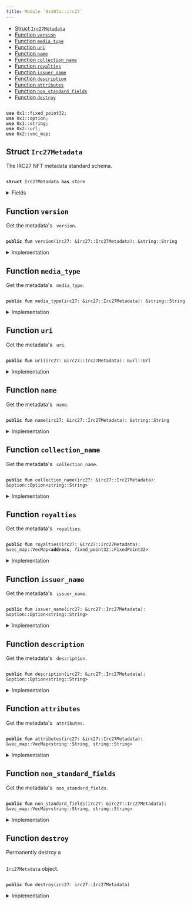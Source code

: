 ```yaml
---
title: Module `0x107a::irc27`
---
```




-  [Struct `Irc27Metadata`](#0x107a_irc27_Irc27Metadata)
-  [Function `version`](#0x107a_irc27_version)
-  [Function `media_type`](#0x107a_irc27_media_type)
-  [Function `uri`](#0x107a_irc27_uri)
-  [Function `name`](#0x107a_irc27_name)
-  [Function `collection_name`](#0x107a_irc27_collection_name)
-  [Function `royalties`](#0x107a_irc27_royalties)
-  [Function `issuer_name`](#0x107a_irc27_issuer_name)
-  [Function `description`](#0x107a_irc27_description)
-  [Function `attributes`](#0x107a_irc27_attributes)
-  [Function `non_standard_fields`](#0x107a_irc27_non_standard_fields)
-  [Function `destroy`](#0x107a_irc27_destroy)


<pre><code>
<b>use</b> <Link href="../move-stdlib/fixed_point32#0x1_fixed_point32">0x1::fixed_point32</Link>;
<b>use</b> <Link href="../move-stdlib/option#0x1_option">0x1::option</Link>;
<b>use</b> <Link href="../move-stdlib/string#0x1_string">0x1::string</Link>;
<b>use</b> <Link href="../iota-framework/url#0x2_url">0x2::url</Link>;
<b>use</b> <Link href="../iota-framework/vec_map#0x2_vec_map">0x2::vec_map</Link>;
</code></pre>



<Link id="0x107a_irc27_Irc27Metadata"></Link>

## Struct `Irc27Metadata`

The IRC27 NFT metadata standard schema.


<pre><code>
<b>struct</b> <Link href="irc27#0x107a_irc27_Irc27Metadata">Irc27Metadata</Link> <b>has</b> store
</code></pre>



<details>
<summary>Fields</summary>


<dl>
<dt>
<code>
version: <Link href="../move-stdlib/string#0x1_string_String">string::String</Link></code>
</dt>
<dd>
 Version of the metadata standard.
</dd>
<dt>
<code>
media_type: <Link href="../move-stdlib/string#0x1_string_String">string::String</Link></code>
</dt>
<dd>
 The media type (MIME) of the asset.

 ## Examples
 - Image files: <code>
image/jpeg</code>, <code>
image/png</code>, <code>
image/gif</code>, etc.
 - Video files: <code>
video/x-msvideo</code> (avi), <code>
video/mp4</code>, <code>
video/mpeg</code>, etc.
 - Audio files: <code>
audio/mpeg</code>, <code>
audio/wav</code>, etc.
 - 3D Assets: <code>
model/obj</code>, <code>
model/u3d</code>, etc.
 - Documents: <code>
application/pdf</code>, <code>
text/plain</code>, etc.
</dd>
<dt>
<code>
uri: <Link href="../iota-framework/url#0x2_url_Url">url::Url</Link></code>
</dt>
<dd>
 URL pointing to the NFT file location.
</dd>
<dt>
<code>
name: <Link href="../move-stdlib/string#0x1_string_String">string::String</Link></code>
</dt>
<dd>
 Alphanumeric text string defining the human identifiable name for the NFT.
</dd>
<dt>
<code>
collection_name: <Link href="../move-stdlib/option#0x1_option_Option">option::Option</Link>&lt;<Link href="../move-stdlib/string#0x1_string_String">string::String</Link>&gt;</code>
</dt>
<dd>
 The human-readable collection name of the NFT.
</dd>
<dt>
<code>
royalties: <Link href="../iota-framework/vec_map#0x2_vec_map_VecMap">vec_map::VecMap</Link>&lt;<b>address</b>, <Link href="../move-stdlib/fixed_point32#0x1_fixed_point32_FixedPoint32">fixed_point32::FixedPoint32</Link>&gt;</code>
</dt>
<dd>
 Royalty payment addresses mapped to the payout percentage.
 Contains a hash of the 32 bytes parsed from the BECH32 encoded IOTA address in the metadata, it is a legacy address.
 Royalties are not supported by the protocol and needed to be processed by an integrator.
</dd>
<dt>
<code>
issuer_name: <Link href="../move-stdlib/option#0x1_option_Option">option::Option</Link>&lt;<Link href="../move-stdlib/string#0x1_string_String">string::String</Link>&gt;</code>
</dt>
<dd>
 The human-readable name of the NFT creator.
</dd>
<dt>
<code>
description: <Link href="../move-stdlib/option#0x1_option_Option">option::Option</Link>&lt;<Link href="../move-stdlib/string#0x1_string_String">string::String</Link>&gt;</code>
</dt>
<dd>
 The human-readable description of the NFT.
</dd>
<dt>
<code>
attributes: <Link href="../iota-framework/vec_map#0x2_vec_map_VecMap">vec_map::VecMap</Link>&lt;<Link href="../move-stdlib/string#0x1_string_String">string::String</Link>, <Link href="../move-stdlib/string#0x1_string_String">string::String</Link>&gt;</code>
</dt>
<dd>
 Additional attributes which follow [OpenSea Metadata standards](https://docs.opensea.io/docs/metadata-standards).
</dd>
<dt>
<code>
non_standard_fields: <Link href="../iota-framework/vec_map#0x2_vec_map_VecMap">vec_map::VecMap</Link>&lt;<Link href="../move-stdlib/string#0x1_string_String">string::String</Link>, <Link href="../move-stdlib/string#0x1_string_String">string::String</Link>&gt;</code>
</dt>
<dd>
 Legacy non-standard metadata fields.
</dd>
</dl>


</details>

<Link id="0x107a_irc27_version"></Link>

## Function `version`

Get the metadata's <code>
version</code>.


<pre><code>
<b>public</b> <b>fun</b> <Link href="irc27#0x107a_irc27_version">version</Link>(<Link href="irc27#0x107a_irc27">irc27</Link>: &<Link href="irc27#0x107a_irc27_Irc27Metadata">irc27::Irc27Metadata</Link>): &<Link href="../move-stdlib/string#0x1_string_String">string::String</Link>
</code></pre>



<details>
<summary>Implementation</summary>


<pre><code>
<b>public</b> <b>fun</b> <Link href="irc27#0x107a_irc27_version">version</Link>(<Link href="irc27#0x107a_irc27">irc27</Link>: &<Link href="irc27#0x107a_irc27_Irc27Metadata">Irc27Metadata</Link>): &String \{
    &<Link href="irc27#0x107a_irc27">irc27</Link>.version
}
</code></pre>



</details>

<Link id="0x107a_irc27_media_type"></Link>

## Function `media_type`

Get the metadata's <code>
media_type</code>.


<pre><code>
<b>public</b> <b>fun</b> <Link href="irc27#0x107a_irc27_media_type">media_type</Link>(<Link href="irc27#0x107a_irc27">irc27</Link>: &<Link href="irc27#0x107a_irc27_Irc27Metadata">irc27::Irc27Metadata</Link>): &<Link href="../move-stdlib/string#0x1_string_String">string::String</Link>
</code></pre>



<details>
<summary>Implementation</summary>


<pre><code>
<b>public</b> <b>fun</b> <Link href="irc27#0x107a_irc27_media_type">media_type</Link>(<Link href="irc27#0x107a_irc27">irc27</Link>: &<Link href="irc27#0x107a_irc27_Irc27Metadata">Irc27Metadata</Link>): &String \{
    &<Link href="irc27#0x107a_irc27">irc27</Link>.media_type
}
</code></pre>



</details>

<Link id="0x107a_irc27_uri"></Link>

## Function `uri`

Get the metadata's <code>
uri</code>.


<pre><code>
<b>public</b> <b>fun</b> <Link href="irc27#0x107a_irc27_uri">uri</Link>(<Link href="irc27#0x107a_irc27">irc27</Link>: &<Link href="irc27#0x107a_irc27_Irc27Metadata">irc27::Irc27Metadata</Link>): &<Link href="../iota-framework/url#0x2_url_Url">url::Url</Link>
</code></pre>



<details>
<summary>Implementation</summary>


<pre><code>
<b>public</b> <b>fun</b> <Link href="irc27#0x107a_irc27_uri">uri</Link>(<Link href="irc27#0x107a_irc27">irc27</Link>: &<Link href="irc27#0x107a_irc27_Irc27Metadata">Irc27Metadata</Link>): &Url \{
    &<Link href="irc27#0x107a_irc27">irc27</Link>.uri
}
</code></pre>



</details>

<Link id="0x107a_irc27_name"></Link>

## Function `name`

Get the metadata's <code>
name</code>.


<pre><code>
<b>public</b> <b>fun</b> <Link href="irc27#0x107a_irc27_name">name</Link>(<Link href="irc27#0x107a_irc27">irc27</Link>: &<Link href="irc27#0x107a_irc27_Irc27Metadata">irc27::Irc27Metadata</Link>): &<Link href="../move-stdlib/string#0x1_string_String">string::String</Link>
</code></pre>



<details>
<summary>Implementation</summary>


<pre><code>
<b>public</b> <b>fun</b> <Link href="irc27#0x107a_irc27_name">name</Link>(<Link href="irc27#0x107a_irc27">irc27</Link>: &<Link href="irc27#0x107a_irc27_Irc27Metadata">Irc27Metadata</Link>): &String \{
    &<Link href="irc27#0x107a_irc27">irc27</Link>.name
}
</code></pre>



</details>

<Link id="0x107a_irc27_collection_name"></Link>

## Function `collection_name`

Get the metadata's <code>
collection_name</code>.


<pre><code>
<b>public</b> <b>fun</b> <Link href="irc27#0x107a_irc27_collection_name">collection_name</Link>(<Link href="irc27#0x107a_irc27">irc27</Link>: &<Link href="irc27#0x107a_irc27_Irc27Metadata">irc27::Irc27Metadata</Link>): &<Link href="../move-stdlib/option#0x1_option_Option">option::Option</Link>&lt;<Link href="../move-stdlib/string#0x1_string_String">string::String</Link>&gt;
</code></pre>



<details>
<summary>Implementation</summary>


<pre><code>
<b>public</b> <b>fun</b> <Link href="irc27#0x107a_irc27_collection_name">collection_name</Link>(<Link href="irc27#0x107a_irc27">irc27</Link>: &<Link href="irc27#0x107a_irc27_Irc27Metadata">Irc27Metadata</Link>): &Option&lt;String&gt; \{
    &<Link href="irc27#0x107a_irc27">irc27</Link>.collection_name
}
</code></pre>



</details>

<Link id="0x107a_irc27_royalties"></Link>

## Function `royalties`

Get the metadata's <code>
royalties</code>.


<pre><code>
<b>public</b> <b>fun</b> <Link href="irc27#0x107a_irc27_royalties">royalties</Link>(<Link href="irc27#0x107a_irc27">irc27</Link>: &<Link href="irc27#0x107a_irc27_Irc27Metadata">irc27::Irc27Metadata</Link>): &<Link href="../iota-framework/vec_map#0x2_vec_map_VecMap">vec_map::VecMap</Link>&lt;<b>address</b>, <Link href="../move-stdlib/fixed_point32#0x1_fixed_point32_FixedPoint32">fixed_point32::FixedPoint32</Link>&gt;
</code></pre>



<details>
<summary>Implementation</summary>


<pre><code>
<b>public</b> <b>fun</b> <Link href="irc27#0x107a_irc27_royalties">royalties</Link>(<Link href="irc27#0x107a_irc27">irc27</Link>: &<Link href="irc27#0x107a_irc27_Irc27Metadata">Irc27Metadata</Link>): &VecMap&lt;<b>address</b>, FixedPoint32&gt; \{
    &<Link href="irc27#0x107a_irc27">irc27</Link>.royalties
}
</code></pre>



</details>

<Link id="0x107a_irc27_issuer_name"></Link>

## Function `issuer_name`

Get the metadata's <code>
issuer_name</code>.


<pre><code>
<b>public</b> <b>fun</b> <Link href="irc27#0x107a_irc27_issuer_name">issuer_name</Link>(<Link href="irc27#0x107a_irc27">irc27</Link>: &<Link href="irc27#0x107a_irc27_Irc27Metadata">irc27::Irc27Metadata</Link>): &<Link href="../move-stdlib/option#0x1_option_Option">option::Option</Link>&lt;<Link href="../move-stdlib/string#0x1_string_String">string::String</Link>&gt;
</code></pre>



<details>
<summary>Implementation</summary>


<pre><code>
<b>public</b> <b>fun</b> <Link href="irc27#0x107a_irc27_issuer_name">issuer_name</Link>(<Link href="irc27#0x107a_irc27">irc27</Link>: &<Link href="irc27#0x107a_irc27_Irc27Metadata">Irc27Metadata</Link>): &Option&lt;String&gt; \{
    &<Link href="irc27#0x107a_irc27">irc27</Link>.issuer_name
}
</code></pre>



</details>

<Link id="0x107a_irc27_description"></Link>

## Function `description`

Get the metadata's <code>
description</code>.


<pre><code>
<b>public</b> <b>fun</b> <Link href="irc27#0x107a_irc27_description">description</Link>(<Link href="irc27#0x107a_irc27">irc27</Link>: &<Link href="irc27#0x107a_irc27_Irc27Metadata">irc27::Irc27Metadata</Link>): &<Link href="../move-stdlib/option#0x1_option_Option">option::Option</Link>&lt;<Link href="../move-stdlib/string#0x1_string_String">string::String</Link>&gt;
</code></pre>



<details>
<summary>Implementation</summary>


<pre><code>
<b>public</b> <b>fun</b> <Link href="irc27#0x107a_irc27_description">description</Link>(<Link href="irc27#0x107a_irc27">irc27</Link>: &<Link href="irc27#0x107a_irc27_Irc27Metadata">Irc27Metadata</Link>): &Option&lt;String&gt; \{
    &<Link href="irc27#0x107a_irc27">irc27</Link>.description
}
</code></pre>



</details>

<Link id="0x107a_irc27_attributes"></Link>

## Function `attributes`

Get the metadata's <code>
attributes</code>.


<pre><code>
<b>public</b> <b>fun</b> <Link href="irc27#0x107a_irc27_attributes">attributes</Link>(<Link href="irc27#0x107a_irc27">irc27</Link>: &<Link href="irc27#0x107a_irc27_Irc27Metadata">irc27::Irc27Metadata</Link>): &<Link href="../iota-framework/vec_map#0x2_vec_map_VecMap">vec_map::VecMap</Link>&lt;<Link href="../move-stdlib/string#0x1_string_String">string::String</Link>, <Link href="../move-stdlib/string#0x1_string_String">string::String</Link>&gt;
</code></pre>



<details>
<summary>Implementation</summary>


<pre><code>
<b>public</b> <b>fun</b> <Link href="irc27#0x107a_irc27_attributes">attributes</Link>(<Link href="irc27#0x107a_irc27">irc27</Link>: &<Link href="irc27#0x107a_irc27_Irc27Metadata">Irc27Metadata</Link>): &VecMap&lt;String, String&gt; \{
    &<Link href="irc27#0x107a_irc27">irc27</Link>.attributes
}
</code></pre>



</details>

<Link id="0x107a_irc27_non_standard_fields"></Link>

## Function `non_standard_fields`

Get the metadata's <code>
non_standard_fields</code>.


<pre><code>
<b>public</b> <b>fun</b> <Link href="irc27#0x107a_irc27_non_standard_fields">non_standard_fields</Link>(<Link href="irc27#0x107a_irc27">irc27</Link>: &<Link href="irc27#0x107a_irc27_Irc27Metadata">irc27::Irc27Metadata</Link>): &<Link href="../iota-framework/vec_map#0x2_vec_map_VecMap">vec_map::VecMap</Link>&lt;<Link href="../move-stdlib/string#0x1_string_String">string::String</Link>, <Link href="../move-stdlib/string#0x1_string_String">string::String</Link>&gt;
</code></pre>



<details>
<summary>Implementation</summary>


<pre><code>
<b>public</b> <b>fun</b> <Link href="irc27#0x107a_irc27_non_standard_fields">non_standard_fields</Link>(<Link href="irc27#0x107a_irc27">irc27</Link>: &<Link href="irc27#0x107a_irc27_Irc27Metadata">Irc27Metadata</Link>): &VecMap&lt;String, String&gt; \{
    &<Link href="irc27#0x107a_irc27">irc27</Link>.non_standard_fields
}
</code></pre>



</details>

<Link id="0x107a_irc27_destroy"></Link>

## Function `destroy`

Permanently destroy a <code>
<Link href="irc27#0x107a_irc27_Irc27Metadata">Irc27Metadata</Link></code> object.


<pre><code>
<b>public</b> <b>fun</b> <Link href="irc27#0x107a_irc27_destroy">destroy</Link>(<Link href="irc27#0x107a_irc27">irc27</Link>: <Link href="irc27#0x107a_irc27_Irc27Metadata">irc27::Irc27Metadata</Link>)
</code></pre>



<details>
<summary>Implementation</summary>


<pre><code>
<b>public</b> <b>fun</b> <Link href="irc27#0x107a_irc27_destroy">destroy</Link>(<Link href="irc27#0x107a_irc27">irc27</Link>: <Link href="irc27#0x107a_irc27_Irc27Metadata">Irc27Metadata</Link>) \{
    <b>let</b> <Link href="irc27#0x107a_irc27_Irc27Metadata">Irc27Metadata</Link> \{
        version: _,
        media_type: _,
        uri: _,
        name: _,
        collection_name: _,
        royalties: _,
        issuer_name: _,
        description: _,
        attributes: _,
        non_standard_fields: _,
    } = <Link href="irc27#0x107a_irc27">irc27</Link>;
 }
</code></pre>



</details>
